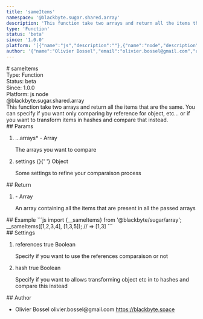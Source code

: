```yaml
---
title: 'sameItems'
namespace: '@blackbyte.sugar.shared.array'
description: 'This function take two arrays and return all the items that are the same. You can specify if you want only comparing by reference for object, etc... or if you want to transform items in hashes and compare that instead.'
type: 'Function'
status: 'beta'
since: '1.0.0'
platform: '[{"name":"js","description":""},{"name":"node","description":""}]'
author: '{"name":"Olivier Bossel","email":"olivier.bossel@gmail.com","url":"https://blackbyte.space"}'
---
```


<div class="docmap-mdx">
  # sameItems
  <div class="_metas">
    <div class="_type">
      <span class="_type-label">Type:</span>
      <span class="_type-value">Function</span>
    </div>
    <div class="_status">
      <span class="_status-label">Status:</span>
      <span class="_status-value -beta">beta</span>
    </div>
    <div class="_since">
      <span class="_since-label">Since:</span>
      <span class="_since-value">1.0.0</span>
    </div>
    <div class="_platform">
      <span class="_platform-label">Platform:</span>
      <span class="_platform-value -js">js</span>
      <span class="_platform-value -node">node</span>
    </div>
  </div>
  <div class="_namespace">@blackbyte.sugar.shared.array</div>
  <div class="_description typo-lead typo-format">
    This function take two arrays and return all the items that are the same.
    You can specify if you want only comparing by reference for object, etc...
    or if you want to transform items in hashes and compare that instead.
  </div>
  <div class="_params">
    ## Params
    <ol class="_list">
      <li class="_item">
        <span class="_name">
          ...arrays<span class="_required">*</span>
        </span>
        <span class="_default">-</span> <span class="_type">Array</span>
        <p class="_description">The arrays you want to compare</p>
      </li>
      <li class="_item">
        <span class="_name">settings</span>
        <span class="_default">&lcub;&rcub;</span>{' '}
        <span class="_type">Object</span>
        <p class="_description">
          Some settings to refine your comparaison process
        </p>
      </li>
    </ol>
  </div>
  <div class="_return">
    ## Return
    <ol class="_list">
      <li class="_item">
        <span class="_default">-</span>
        <span class="_type">Array</span>
        <p class="_description">
          An array containing all the items that are present in all the passed
          arrays
        </p>
      </li>
    </ol>
  </div>
  <div class="_examples">
    ## Example ```js import {__sameItems} from '@blackbyte/sugar/array';
    __sameItems([1,2,3,4], [1,3,5]); // => [1,3] ```
  </div>
  <div class="_settings">
    ## Settings
    <ol class="_list">
      <li class="_item">
        <span class="_name">references</span>
        <span class="_default">true</span> <span class="_type">Boolean</span>
        <p class="_description">
          Specify if you want to use the references comparaison or not
        </p>
      </li>
      <li class="_item">
        <span class="_name">hash</span>
        <span class="_default">true</span> <span class="_type">Boolean</span>
        <p class="_description">
          Specify if you want to allows transforming object etc in to hashes and
          compare this instead
        </p>
      </li>
    </ol>
  </div>
  <div class="_author">
    ## Author
    <ul class="_list">
      <li class="_item">
        <span class="_name">Olivier Bossel</span>
        <span class="_email">olivier.bossel@gmail.com</span>
        <a href="https://blackbyte.space" target="_blank" class="_url">
          https://blackbyte.space
        </a>
      </li>
    </ul>
  </div>
</div>
